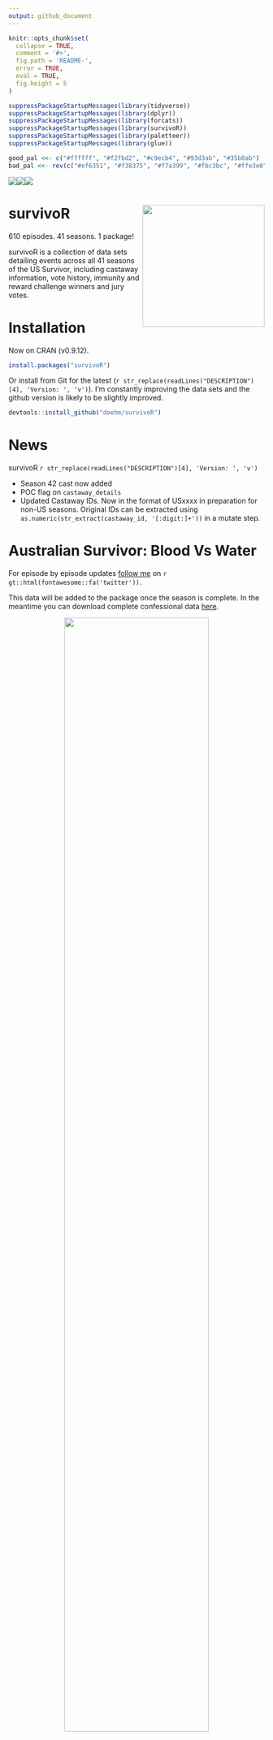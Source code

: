```yaml
---
output: github_document
---
```


<!-- README.md is generate from README.Rmd. Please edit that file -->

```r
knitr::opts_chunk$set(
  collapse = TRUE,
  comment = '#>',
  fig.path = 'README-',
  error = TRUE,
  eval = TRUE,
  fig.height = 5
)

suppressPackageStartupMessages(library(tidyverse))
suppressPackageStartupMessages(library(dplyr))
suppressPackageStartupMessages(library(forcats))
suppressPackageStartupMessages(library(survivoR))
suppressPackageStartupMessages(library(paletteer))
suppressPackageStartupMessages(library(glue))

good_pal <<- c("#ffffff", "#f2fbd2", "#c9ecb4", "#93d3ab", "#35b0ab")
bad_pal <<- rev(c("#ef6351", "#f38375", "#f7a399", "#fbc3bc", "#ffe3e0", "white"))

```

<img src='https://cranlogs.r-pkg.org/badges/survivoR'/><img src='https://cranlogs.r-pkg.org/badges/grand-total/survivoR'/><img src='https://www.r-pkg.org/badges/version/survivoR'/>

# survivoR <img src='dev/images/hex-torch.png' align="right" height="240" />

610 episodes. 41 seasons. 1 package!

survivoR is a collection of data sets detailing events across all 41 seasons of the US Survivor, including castaway information, vote history, immunity and reward challenge winners and jury votes.

# Installation

Now on CRAN (v0.9.12).

```r
install.packages("survivoR")
```

Or install from Git for the latest (`r str_replace(readLines("DESCRIPTION")[4], 'Version: ', 'v')`). I'm constantly improving the data sets and the github version is likely to be slightly improved.

```r
devtools::install_github("doehm/survivoR")
```

# News

survivoR `r str_replace(readLines("DESCRIPTION")[4], 'Version: ', 'v')`

* Season 42 cast now added
* POC flag on `castaway_details`
* Updated Castaway IDs. Now in the format of USxxxx in preparation for non-US seasons. Original IDs can be extracted using `as.numeric(str_extract(castaway_id, '[:digit:]+'))` in a mutate step.
  
# Australian Survivor: Blood Vs Water

For episode by episode updates [follow me](https://twitter.com/danoehm) on `r gt::html(fontawesome::fa('twitter'))`.

This data will be added to the package once the season is complete. In the meantime you can download complete confessional data [here](https://github.com/doehm/survivoR/raw/master/dev/data/survivor-au-confessionals.xlsx).

<center><a href='https://gradientdescending.com/survivor/AUs07/s07e18-vote-circle.png'><img src='https://gradientdescending.com/survivor/AUs07/s07e18-vote-circle.png' align='center' width='75%' height='75%'></a></center>


# Survivor: 42

<center><a href='https://gradientdescending.com/survivor/USs42/s42e02-graphic.png'><img src='https://gradientdescending.com/survivor/USs42/s42e02-graphic.png' align = 'center' width='100%' height='100%'></a></center>

<center>Click to expand</center>

# Dataset overview

## Season summary

A table containing summary details of each season of Survivor, including the winner, runner ups and location. 

```r
season_summary
```

```r
season_summary |>
  select(season, viewers_premier, viewers_finale, viewers_reunion, viewers_mean) |>
  pivot_longer(cols = -season, names_to = "episode", values_to = "viewers") |>
  mutate(
    episode = to_title_case(str_replace(episode, "viewers_", ""))) |>
  ggplot(aes(x = season, y = viewers, colour = episode)) +
  geom_line() +
  geom_point(size = 2) +
  theme_minimal() +
  scale_colour_tribes(16) +
  labs(
    title = "Survivor viewers over the 40 seasons",
    x = "Season",
    y = "Viewers (Millions)",
    colour = "Episode"
  )
```

<!-- <img src='dev/images/viewers.png' align="center"/> -->

## Castaways

This data set contains season and demographic information about each castaway. It is structured to view their results for each season. Castaways that have played in multiple seasons will feature more than once with the age and location representing that point in time. Castaways that re-entered the game will feature more than once in the same season as they technically have more than one boot order e.g. Natalie Anderson - Winners at War.

Each castaway has a unique `castaway_id` which links the individual across all data sets and seasons. It also links to the following ID's found on the `vote_history`, `jury_votes` and `challenges` data sets.

* `vote_id`
* `voted_out_id`
* `finalist_id`
* `winner_id`


```r
castaways |> 
  filter(season == 40)
```

### Castaway details

A few castaways have changed their name from season to season or have been referred to by a different name during the season e.g. Amber Mariano; in season 8 Survivor All-Stars there was Rob C and Rob M. That information has been retained here in the `castaways` data set. 

`castaway_details` contains unique information for each castaway. It takes the full name from their most current season and their most verbose short name which is handy for labelling.

It also includes gender, date of birth, occupation, race and ethnicity data. If no source was found to determine a castaways race and ethnicity, the data is kept as missing rather than making an assumption.


```r
castaway_details
```


## Vote history

This data frame contains a complete history of votes cast across all seasons of Survivor. This allows you to see who who voted for who at which Tribal Council. It also includes details on who had individual immunity as well as who had their votes nullified by a hidden immunity idol. This details the key events for the season. 

```r
vh <- vote_history |> 
  filter(
    season == 40,
    episode == 10
  ) 
vh
```

```r
vh |> 
  count(vote)
```

Events in the game such as fire challenges, rock draws, steal-a-vote advantages or countbacks in the early days often mean a vote wasn't placed for an individual. Rather a challenge may be won, lost, no vote cast but attended Tribal Council, etc. These events are recorded in the <code>vote</code> field. I have included a function <code>clean_votes</code> for when only need the votes cast for individuals. If the input data frame has the <code>vote</code> column it can simply be piped.

```r
vh |> 
  clean_votes() |> 
  count(vote)
```


## Challenges

The `challenge_results` and `challenge_description` data sets supersede the `challenges` data set.

### Challenge results

A nested tidy data frame of immunity and reward challenge results. The winners and winning tribe of the challenge are found by expanding the `winners` column. For individual immunity challenges the winning tribe is simply `NA`.

```r
challenge_results |> 
  filter(season == 40)
```

Typically in the merge if a single person win a reward they are allowed to bring others along with them. This is identified by `outcome_status` column. If it states `Chosen to particpate` it means they were chosen by the winner to particpate in the reward.

The `day` field on this data set represents the day of the tribal council rather than the day of the challenge. This is to more easily associate the reward challenge with the immunity challenge and result of the tribal council. It also helps for joining tables.

The `challenge_id` is the primary key for the `challenge_description` data set. The `challange_id` will change as the data or descriptions change.

### Challenge description

This data set contains descriptive binary fields for each challenge. Challenges can go by different names but where possible recurring challenges are kept consistent. While there are tweaks to the challenges, where the main components of the challenge is consistent, they share the same name. 

The features of each challenge have been determined largely through string searches of key words that describe the challenge. It may not capture the full essence of the challenge but on the whole will provide a good basis for analysis. 
Since the description is simply a short paragraph or sentence it may not flag all appropriate features. If any descriptive features need altering please let me know in the [issues](https://github.com/doehm/survivoR/issues).

Features:

* `puzzle`: If the challenge contains a puzzle element.
* `race`: If the challenge is a race between tribes, teams or individuals.
* `precision`: If the challenge contains a precision element e.g. shooting an arrow, hitting a target, etc.
* `endurance`: If the challenge is an endurance event e.g. last tribe, team, individual standing.
* `strength`: If the challenge is largerly strength based e.g. Shoulder the Load.
* `turn_based`: If the challenge is conducted in a series of rounds until a certain amount of points are scored or there is one player remaining.
* `balance`: If the challenge contains a balancing element.
* `food`: If the challenge contains a food element e.g. the food challenge, biting off chunks of meat.
* `knowledge`: If the challenge contains a knowledge component e.g. Q and A about the location.
* `memory`: If the challenge contains a memory element e.g. memorising a sequence of items.
* `fire`: If the challenge contains an element of fire making / maintaining.
* `water`: If the challenge is held, in part, in the water.

```r
challenge_description

challenge_description |> 
  summarise_if(is_logical, sum)
```


## Jury votes

History of jury votes. It is more verbose than it needs to be, however having a 0-1 column indicating if a vote was placed or not makes it easier to summarise castaways that received no votes.

```r
jury_votes |> 
  filter(season == 40)
```

```r
jury_votes |> 
  filter(season == 40) |> 
  group_by(finalist) |> 
  summarise(votes = sum(vote))
```


## Hidden Idols

A dataset containing the history of hidden immunity idols including who found them, on what day and which day they were played. The idol number increments for each idol the castaway finds during the game.

```r
hidden_idols |> 
  filter(season == 40)
```


## Confessionals

A dataset containing the number of confessionals for each castaway by season and episode. This has been collated from multiple sources. 

```r
confessionals |> 
  filter(season == 40) |> 
  group_by(castaway) |> 
  summarise(n_confessionals = sum(confessional_count))
```


## Viewers

A data frame containing the viewer information for every episode across all seasons. It also includes the rating and viewer share information for viewers aged 18 to 49 years of age.

```r
viewers |> 
  filter(season == 40)
```


## Tribe colours

This data frame contains the tribe names and colours for each season, including the RGB values. These colours can be joined with the other data frames to customise colours for plots. Another option is to add tribal colours to ggplots with the scale functions. 

```r
tribe_colours
```

<img src='dev/images/tribe-colours.png' align="center"/>

# Scale functions

Included are ggplot2 scale functions of the form <code>scale_fill_survivor()</code> and <code>scale_fill_tribes()</code> to add season and tribe colours to ggplot. The <code>scale_fill_survivor()</code> scales uses a colour palette extracted from the season logo and <code>scale_fill_tribes()</code> scales uses the tribal colours of the specified season as a colour palette. 

All that is required for the 'survivor' palettes is the desired season as input. If not season is provided it will default to season 40.

<img src='dev/images/season-40-logo.png' align="center"/>

```r
castaways |> 
  count(season, personality_type) |> 
  ggplot(aes(x = season, y = n, fill = personality_type)) +
  geom_bar(stat = "identity") +
  scale_fill_survivor(40) +
  theme_minimal()
```

<img src='dev/images/survivor-pal-example.png' align="center"/>

Below are the palettes for all seasons.

<img src='dev/images/palettes1.png' align="center"/>

<img src='dev/images/palettes2.png' align="center"/>

To use the tribe scales, simply input the season number desired to use those tribe colours. If the fill or colour aesthetic is the tribe name, this needs to be passed to the scale function as <code>scale_fill_tribes(season, tribe = tribe)</code> (for now) where <code>tribe</code> is on the input data frame. If the fill or colour aesthetic is independent from the actual tribe names, like gender for example, <code>tribe</code> does not need to be specified and will simply use the tribe colours as a colour palette, such as the viewers line graph above.

```r
ssn <- 35
labels <- castaways |>
  filter(
    season == ssn,
    str_detect(result, "Sole|unner")
  ) |>
  mutate(label = glue("{castaway} ({original_tribe})")) |>
  select(label, castaway)

jury_votes |>
  filter(season == ssn) |>
  left_join(
    castaways |>
      filter(season == ssn) |>
      select(castaway, original_tribe),
    by = "castaway"
  ) |>
  group_by(finalist, original_tribe) |>
  summarise(votes = sum(vote)) |>
  left_join(labels, by = c("finalist" = "castaway")) |>
  {
    ggplot(., aes(x = label, y = votes, fill = original_tribe)) +
      geom_bar(stat = "identity", width = 0.5) +
      scale_fill_tribes(ssn, tribe = .$original_tribe) +
      theme_minimal() +
      labs(
        x = "Finalist (original tribe)",
        y = "Votes",
        fill = "Original\ntribe",
        title = "Votes received by each finalist"
      )
  }
```

```r
ggsave("dev/images/votes.png", height = 4, width = 8)
```

<img src='dev/images/votes.png' align="center"/>

# Issues

Given the variable nature of the game of Survivor and changing of the rules, there are bound to be edges cases where the data is not quite right. Before logging an issue please install the git version to see if it has already been corrected. If not, please log an issue and I will correct the datasets.

New features will be added, such as details on exiled castaways across the seasons. If you have a request for specific data let me know in the issues and I'll see what I can do. Also, if you'd like to contribute by adding to existing datasets or contribute a new dataset, please [contact me directly](http://gradientdescending.com/contact/).

# Showcase

## Survivor Dashboard

[**Carly Levitz**](https://twitter.com/carlylevitz) has developed a fantastic [dashboard](https://public.tableau.com/app/profile/carly.levitz/viz/SurvivorCBSData-Acknowledgements/Acknowledgements) showcasing the data and allowing you to drill down into seasons, castaways, voting history and challenges. 

[<img src='dev/images/dash.png' align="center"/>](https://public.tableau.com/app/profile/carly.levitz/viz/SurvivorCBSData-Acknowledgements/Acknowledgements)

## Data viz 

This looks at the number of immunity idols won and votes received for each winner.

[<img src='dev/images/torches_png.png' align="center"/>](https://gradientdescending.com/survivor/torches_png.png)

# Contributors

A big thank you to:

* **Camilla Bendetti** for collating the personality type data for each castaway.
* **Uygar Sozer** for adding the filming start and end dates for each season.
* **Holt Skinner** for creating the castaway ID to map people across seasons and manage name changes.
* **Carly Levitz** for providing 
  * Data corrections across all data sets.
  * Gender, race and ethnicity data.
* **Kosta Psaltis** for sharing the race data for validation

# References

Data was almost entirely sourced from [Wikipedia](https://en.wikipedia.org/wiki/Survivor_(American_TV_series)). Other data, such as the tribe colours, was manually recorded and entered by myself and contributors.

Torch graphic in hex: [Fire Torch Vectors by Vecteezy](https://www.vecteezy.com/free-vector/fire-torch)

